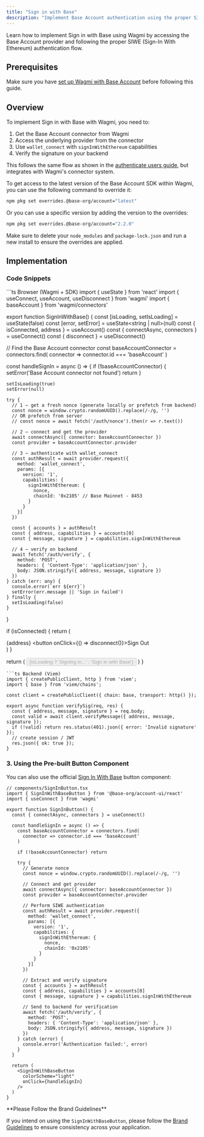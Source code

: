 ```yaml
---
title: "Sign in with Base"
description: "Implement Base Account authentication using the proper SIWE flow with Wagmi"
---
```


Learn how to implement Sign in with Base using Wagmi by accessing the Base Account provider and following the proper SIWE (Sign-In With Ethereum) authentication flow.

## Prerequisites

Make sure you have [set up Wagmi with Base Account](/base-account/framework-integrations/wagmi/setup) before following this guide.

## Overview

To implement Sign in with Base with Wagmi, you need to:

1. Get the Base Account connector from Wagmi
2. Access the underlying provider from the connector
3. Use `wallet_connect` with `signInWithEthereum` capabilities
4. Verify the signature on your backend

This follows the same flow as shown in the [authenticate users guide](/base-account/guides/authenticate-users), but integrates with Wagmi's connector system.

<Tip>
To get access to the latest version of the Base Account SDK within Wagmi, you can use the following command to override it:

```bash
npm pkg set overrides.@base-org/account="latest"
```
Or you can use a specific version by adding the version to the overrides:
```bash
npm pkg set overrides.@base-org/account="2.2.0"
```

Make sure to delete your `node_modules` and `package-lock.json` and run a new install to ensure the overrides are applied.
</Tip>

## Implementation

### Code Snippets

<CodeGroup>
```ts Browser (Wagmi + SDK)
import { useState } from 'react'
import { useConnect, useAccount, useDisconnect } from 'wagmi'
import { baseAccount } from 'wagmi/connectors'

export function SignInWithBase() {
  const [isLoading, setIsLoading] = useState(false)
  const [error, setError] = useState<string | null>(null)
  const { isConnected, address } = useAccount()
  const { connectAsync, connectors } = useConnect()
  const { disconnect } = useDisconnect()

  // Find the Base Account connector
  const baseAccountConnector = connectors.find(
    connector => connector.id === 'baseAccount'
  )

  const handleSignIn = async () => {
    if (!baseAccountConnector) {
      setError('Base Account connector not found')
      return
    }

    setIsLoading(true)
    setError(null)

    try {
      // 1 — get a fresh nonce (generate locally or prefetch from backend)
      const nonce = window.crypto.randomUUID().replace(/-/g, '')
      // OR prefetch from server
      // const nonce = await fetch('/auth/nonce').then(r => r.text())

      // 2 — connect and get the provider
      await connectAsync({ connector: baseAccountConnector })
      const provider = baseAccountConnector.provider

      // 3 — authenticate with wallet_connect
      const authResult = await provider.request({
        method: 'wallet_connect',
        params: [{
          version: '1',
          capabilities: {
            signInWithEthereum: { 
              nonce, 
              chainId: '0x2105' // Base Mainnet - 8453
            }
          }
        }]
      })

      const { accounts } = authResult
      const { address, capabilities } = accounts[0]
      const { message, signature } = capabilities.signInWithEthereum

      // 4 — verify on backend
      await fetch('/auth/verify', {
        method: 'POST',
        headers: { 'Content-Type': 'application/json' },
        body: JSON.stringify({ address, message, signature })
      })
    } catch (err: any) {
      console.error(`err ${err}`)
      setError(err.message || 'Sign in failed')
    } finally {
      setIsLoading(false)
    }
  }

  if (isConnected) {
    return (
      <div className="flex items-center gap-4">
        <span className="font-mono text-sm">{address}</span>
        <button onClick={() => disconnect()}>Sign Out</button>
      </div>
    )
  }

  return (
    <button onClick={handleSignIn} disabled={isLoading}>
      {isLoading ? 'Signing in...' : 'Sign in with Base'}
    </button>
  )
}
```
```ts Backend (Viem)
import { createPublicClient, http } from 'viem';
import { base } from 'viem/chains';

const client = createPublicClient({ chain: base, transport: http() });

export async function verifySig(req, res) {
  const { address, message, signature } = req.body;
  const valid = await client.verifyMessage({ address, message, signature });
  if (!valid) return res.status(401).json({ error: 'Invalid signature' });
  // create session / JWT
  res.json({ ok: true });
}
```
</CodeGroup>

### 3. Using the Pre-built Button Component

You can also use the official [Sign In With Base](/base-account/reference/ui-elements/sign-in-with-base-button) button component:

```tsx
// components/SignInButton.tsx
import { SignInWithBaseButton } from '@base-org/account-ui/react'
import { useConnect } from 'wagmi'

export function SignInButton() {
  const { connectAsync, connectors } = useConnect()

  const handleSignIn = async () => {
    const baseAccountConnector = connectors.find(
      connector => connector.id === 'baseAccount'
    )

    if (!baseAccountConnector) return

    try {
      // Generate nonce
      const nonce = window.crypto.randomUUID().replace(/-/g, '')

      // Connect and get provider
      await connectAsync({ connector: baseAccountConnector })
      const provider = baseAccountConnector.provider

      // Perform SIWE authentication
      const authResult = await provider.request({
        method: 'wallet_connect',
        params: [{
          version: '1',
          capabilities: {
            signInWithEthereum: { 
              nonce, 
              chainId: '0x2105'
            }
          }
        }]
      })

      // Extract and verify signature
      const { accounts } = authResult
      const { address, capabilities } = accounts[0]
      const { message, signature } = capabilities.signInWithEthereum

      // Send to backend for verification
      await fetch('/auth/verify', {
        method: 'POST',
        headers: { 'Content-Type': 'application/json' },
        body: JSON.stringify({ address, message, signature })
      })
    } catch (error) {
      console.error('Authentication failed:', error)
    }
  }

  return (
    <SignInWithBaseButton
      colorScheme="light"
      onClick={handleSignIn}
    />
  )
}
```

<Warning>
**Please Follow the Brand Guidelines** 

If you intend on using the `SignInWithBaseButton`, please follow the [Brand Guidelines](/base-account/reference/ui-elements/brand-guidelines) to ensure consistency across your application.

</Warning>